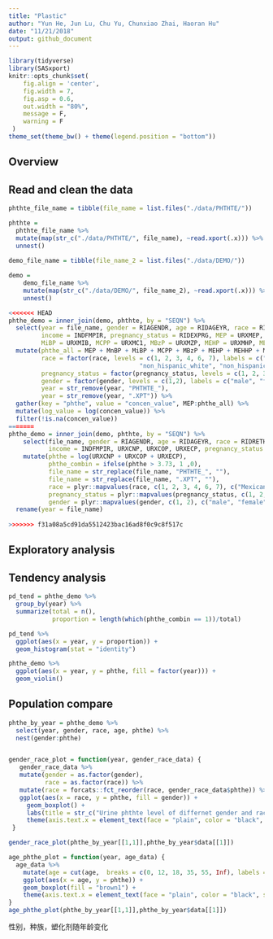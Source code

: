 ```yaml
---
title: "Plastic"
author: "Yun He, Jun Lu, Chu Yu, Chunxiao Zhai, Haoran Hu"
date: "11/21/2018"
output: github_document
---
```


```r
library(tidyverse)
library(SASxport)
knitr::opts_chunk$set(
    fig.align = 'center',
    fig.width = 7,
    fig.asp = 0.6,
    out.width = "80%",
    message = F,
    warning = F
 )
theme_set(theme_bw() + theme(legend.position = "bottom"))


```

## Overview

## Read and clean the data
```r
phthte_file_name = tibble(file_name = list.files("./data/PHTHTE/"))

phthte =
  phthte_file_name %>% 
  mutate(map(str_c("./data/PHTHTE/", file_name), ~read.xport(.x))) %>% 
  unnest() 
    
demo_file_name = tibble(file_name_2 = list.files("./data/DEMO/"))

demo = 
    demo_file_name %>% 
    mutate(map(str_c("./data/DEMO/", file_name_2), ~read.xport(.x))) %>% 
    unnest()

<<<<<<< HEAD
phthe_demo = inner_join(demo, phthte, by = "SEQN") %>%
  select(year = file_name, gender = RIAGENDR, age = RIDAGEYR, race = RIDRETH3, weight = WTMEC2YR, 
         income = INDFMPIR, pregnancy_status = RIDEXPRG, MEP = URXMEP, MnBP = URXMBP, 
         MiBP = URXMIB, MCPP = URXMC1, MBzP = URXMZP, MEHP = URXMHP, MEHHP = URXMHH, MEOHP = URXMOH) %>%
  mutate(phthe_all = MEP + MnBP + MiBP + MCPP + MBzP + MEHP + MEHHP + MEHHP,
         race = factor(race, levels = c(1, 2, 3, 4, 6, 7), labels = c("mexican_american", "other_hispanic",
                                    "non_hispanic_white", "non_hispanic_black", "non_hispanic_asian", "other_race")),
         pregnancy_status = factor(pregnancy_status, levels = c(1, 2, 3), labels = c("yes", "no", "unknown")),
         gender = factor(gender, levels = c(1,2), labels = c("male", "female")),
         year = str_remove(year, "PHTHTE_"),
         year = str_remove(year, ".XPT")) %>%
  gather(key = "phthe", value = "concen_value", MEP:phthe_all) %>% 
  mutate(log_value = log(concen_value)) %>% 
  filter(!is.na(concen_value))
=======
phthe_demo = inner_join(demo, phthte, by = "SEQN") %>% 
    select(file_name, gender = RIAGENDR, age = RIDAGEYR, race = RIDRETH3, weight = WTMEC2YR, 
           income = INDFMPIR, URXCNP, URXCOP, URXECP, pregnancy_status = RIDEXPRG) %>% 
    mutate(phthe = log(URXCNP + URXCOP + URXECP),
           phthe_combin = ifelse(phthe > 3.73, 1 ,0),
           file_name = str_replace(file_name, "PHTHTE_", ""),
           file_name = str_replace(file_name, ".XPT", ""),
           race = plyr::mapvalues(race, c(1, 2, 3, 4, 6, 7), c("Mexican American", "Other Hispanic", "Non Hispanic White", "Non Hispanic Black", "Non Hispanic Asian", "Other Race")),
           pregnancy_status = plyr::mapvalues(pregnancy_status, c(1, 2, 3), c("yes", "no", "unknown")),
           gender = plyr::mapvalues(gender, c(1, 2), c("male", "female"))) %>% 
  rename(year = file_name)
  
>>>>>>> f31a08a5cd91da5512423bac16ad8f0c9c8f517c
```

## Exploratory analysis

## Tendency analysis
```r
pd_tend = phthe_demo %>%
  group_by(year) %>%
  summarize(total = n(),
            proportion = length(which(phthe_combin == 1))/total)

pd_tend %>%
  ggplot(aes(x = year, y = proportion)) +
  geom_histogram(stat = "identity")

phthe_demo %>%
  ggplot(aes(x = year, y = phthe, fill = factor(year))) +
  geom_violin()
```

## Population compare

```r
phthe_by_year = phthe_demo %>% 
  select(year, gender, race, age, phthe) %>% 
  nest(gender:phthe)


gender_race_plot = function(year, gender_race_data) {
   gender_race_data %>% 
   mutate(gender = as.factor(gender),
          race = as.factor(race)) %>% 
   mutate(race = forcats::fct_reorder(race, gender_race_data$phthe)) %>% 
   ggplot(aes(x = race, y = phthe, fill = gender)) + 
     geom_boxplot() + 
     labs(title = str_c("Urine phthte level of differnet gender and race group in ", year), y = "Urine phthte level") +
     theme(axis.text.x = element_text(face = "plain", color = "black", size = 10, angle = 30,hjust = 1))
 }

gender_race_plot(phthe_by_year[[1,1]],phthe_by_year$data[[1]])

age_phthe_plot = function(year, age_data) {
  age_data %>% 
    mutate(age = cut(age,  breaks = c(0, 12, 18, 35, 55, Inf), labels = c("Young children(0-12ys)", "Teenagers(13-18ys)", "Young adults(19-35ys)", "Middle-aged adults(36-55ys)", "Older adults(>55ys)"))) %>% 
    ggplot(aes(x = age, y = phthe)) + 
    geom_boxplot(fill = "brown1") + 
    theme(axis.text.x = element_text(face = "plain", color = "black", size = 10, angle = 30,hjust = 1))
}
age_phthe_plot(phthe_by_year[[1,1]],phthe_by_year$data[[1]])

```

性别，种族，塑化剂随年龄变化